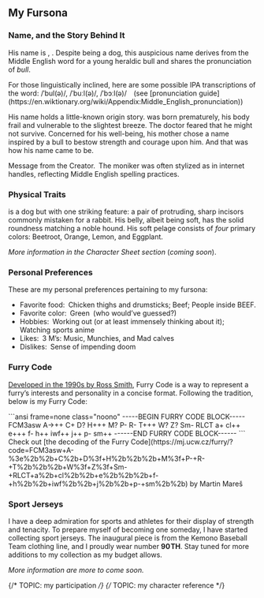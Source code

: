 

## My Fursona


### Name, and the Story Behind It

His name is <Bole />, <Bole style="full" />.
Despite being a dog, this auspicious name derives from the Middle English word
for a young heraldic bull and shares the pronunciation of <em>bull</em>.

<Smaller>
  For those linguistically inclined,
  here are some possible IPA transcriptions of the word:
  <IPATranscript>/ˈbul(ə)/</IPATranscript>,
  <IPATranscript>/ˈbuːl(ə)/</IPATranscript>,
  <IPATranscript>/ˈbɔːl(ə)/</IPATranscript>&emsp;(see
  [pronunciation guide](https://en.wiktionary.org/wiki/Appendix:Middle_English_pronunciation))
</Smaller>

His name holds a little-known origin story.
<Bole /> was born prematurely, his body frail and vulnerable to the slightest breeze.
The doctor feared that he might not survive.
Concerned for his well-being,
his mother chose a name inspired by a bull to bestow strength and courage upon him.
And that was how his name came to be.

<Highlight>Message from the Creator.</Highlight> The moniker
<Bole style="full" /> was often stylized as <Bole style="quoted" /> in internet handles,
reflecting Middle English spelling practices.


### Physical Traits

<Bole/> is a dog but with one striking feature:
a pair of protruding, sharp incisors commonly mistaken for a rabbit.
His belly, albeit being soft, has the solid roundness matching a noble hound.
His soft pelage consists of _four_ primary colors:
<span class="px-px text-beetroot-500 bg-black">Beetroot</span>,
<span class="px-px text-orange-300 bg-black">Orange</span>,
<span class="px-px text-lemon-400 bg-black">Lemon</span>, and
<span class="px-px text-eggplant-500 bg-black">Eggplant</span>.

_More information in the Character Sheet section_ (_coming soon_).


### Personal Preferences

These are my personal preferences pertaining to my fursona:

- <Highlight>Favorite food:</Highlight> Chicken thighs and drumsticks; Beef; People inside BEEF.
- <Highlight>Favorite color:</Highlight> Green <Muted>(who would’ve guessed?)</Muted>
- <Highlight>Hobbies:</Highlight> Working out (or at least immensely thinking about it); Watching sports anime
- <Highlight>Likes:</Highlight> 3 M’s: Music, Munchies, and Mad calves
- <Highlight>Dislikes:</Highlight> Sense of impending doom


### Furry Code

[Developed in the 1990s by Ross Smith](https://www.captainpackrat.com/furry/furcode.htm),
Furry Code is a way to represent a furry’s interests and personality in a concise format.
Following the tradition, below is my Furry Code:

<NoLig>
```ansi frame=none class="noono"
-----BEGIN FURRY CODE BLOCK-----
FCM3asw A->++ C+ D? H+++ M? P- R- T+++ W? Z? Sm-
RLCT a+ cl++ e+++ f- h++ iwf++ j++ p- sm++
------END FURRY CODE BLOCK------
```
</NoLig>

<Smaller>
Check out [the decoding of the Furry Code](https://mj.ucw.cz/furry/?code=FCM3asw+A-%3e%2b%2b+C%2b+D%3f+H%2b%2b%2b+M%3f+P-+R-+T%2b%2b%2b+W%3f+Z%3f+Sm-+RLCT+a%2b+cl%2b%2b+e%2b%2b%2b+f-+h%2b%2b+iwf%2b%2b+j%2b%2b+p-+sm%2b%2b)
by Martin Mareš
</Smaller>


### Sport Jerseys

I have a deep admiration for sports and athletes for their display of strength and tenacity.
To prepare myself of becoming one someday, I have started collecting sport jerseys.
The inaugural piece is from the Kemono Baseball Team clothing line, and I proudly wear number **90&hairsp;&NoBreak;TH**.
Stay tuned for more additions to my collection as my budget allows.


_More information are more to come soon._


{/* TOPIC: my participation */}
{/* TOPIC: my character reference */}
